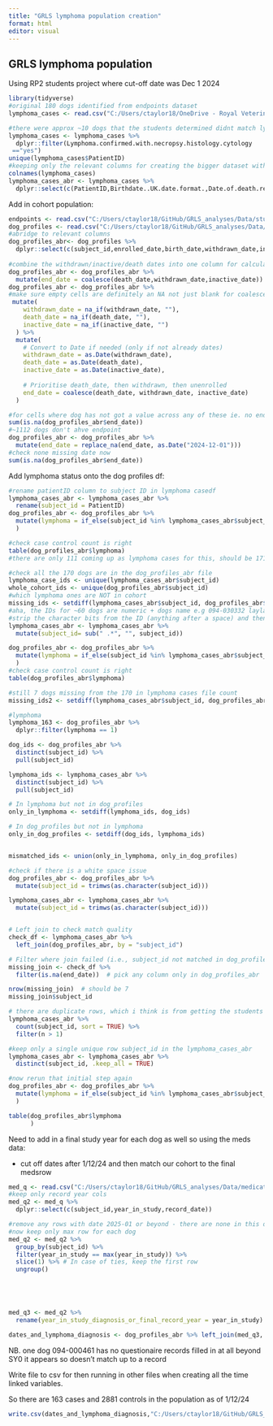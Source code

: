 ```yaml
---
title: "GRLS lymphoma population creation"
format: html
editor: visual
---
```


## GRLS lymphoma population

Using RP2 students project where cut-off date was Dec 1 2024

```r
library(tidyverse)
#original 180 dogs identified from endpoints dataset
lymphoma_cases <- read.csv("C:/Users/ctaylor18/OneDrive - Royal Veterinary College/post doc/GRLS/GRLS lymphoma RP2 projects/clinical_records_coding_compiled_CT_tidy_and_original_columns.csv")

#there were approx ~10 dogs that the students determined didnt match lymphoma criteria 
lymphoma_cases <- lymphoma_cases %>%
  dplyr::filter(Lymphoma.confirmed.with.necropsy.histology.cytology
 =="yes")
unique(lymphoma_cases$PatientID)
#keeping only the relevant columns for creating the bigger dataset with rest of cohort 
colnames(lymphoma_cases)
lymphoma_cases_abr <- lymphoma_cases %>%
  dplyr::select(c(PatientID,Birthdate..UK.date.format.,Date.of.death.recorded,Date.of.last.record.if.no.death.recorded))
```

Add in cohort population:

```r
endpoints <- read.csv("C:/Users/ctaylor18/GitHub/GRLS_analyses/Data/study_endpoints.csv")
dog_profiles <- read.csv("C:/Users/ctaylor18/GitHub/GRLS_analyses/Data/dog_profile.csv")
#abridge to relevant columns
dog_profiles_abr<- dog_profiles %>%
  dplyr::select(c(subject_id,enrolled_date,birth_date,withdrawn_date,inactive_date,death_date))
                
#combine the withdrawn/inactive/death dates into one column for calculations
dog_profiles_abr <- dog_profiles_abr %>%
  mutate(end_date = coalesce(death_date,withdrawn_date,inactive_date))
dog_profiles_abr <- dog_profiles_abr %>%
#make sure empty cells are definitely an NA not just blank for coalesce to work
 mutate(
    withdrawn_date = na_if(withdrawn_date, ""),
    death_date = na_if(death_date, ""),
    inactive_date = na_if(inactive_date, "")
  ) %>%
  mutate(
    # Convert to Date if needed (only if not already dates)
    withdrawn_date = as.Date(withdrawn_date),
    death_date = as.Date(death_date),
    inactive_date = as.Date(inactive_date),
    
    # Prioritise death_date, then withdrawn, then unenrolled
    end_date = coalesce(death_date, withdrawn_date, inactive_date)
  )

#for cells where dog has not got a value across any of these ie. no endpoint date - replace with Dec 1 2024
sum(is.na(dog_profiles_abr$end_date)) 
#~1112 dogs don't ahve endpoint
dog_profiles_abr <- dog_profiles_abr %>%
  mutate(end_date = replace_na(end_date, as.Date("2024-12-01")))
#check none missing date now 
sum(is.na(dog_profiles_abr$end_date)) 

```

Add lymphoma status onto the dog profiles df:

```r
#rename patientID column to subject ID in lymphoma casedf
lymphoma_cases_abr <- lymphoma_cases_abr %>%
  rename(subject_id = PatientID)
dog_profiles_abr <- dog_profiles_abr %>%
  mutate(lymphoma = if_else(subject_id %in% lymphoma_cases_abr$subject_id, 1, 0)
  )

#check case control count is right
table(dog_profiles_abr$lymphoma)
#there are only 111 coming up as lymphoma cases for this, should be 171

#check all the 170 dogs are in the dog_profiles_abr file
lymphoma_case_ids <- unique(lymphoma_cases_abr$subject_id)
whole_cohort_ids <- unique(dog_profiles_abr$subject_id)
#which lymphoma ones are NOT in cohort
missing_ids <- setdiff(lymphoma_cases_abr$subject_id, dog_profiles_abr$subject_id)
#aha, the IDs for ~60 dogs are numeric + dogs name e.g 094-030332 layla 
#strip the character bits from the ID (anything after a space) and then rerun the mutate above
lymphoma_cases_abr <- lymphoma_cases_abr %>%
  mutate(subject_id= sub(" .*", "", subject_id))

dog_profiles_abr <- dog_profiles_abr %>%
  mutate(lymphoma = if_else(subject_id %in% lymphoma_cases_abr$subject_id, 1, 0)
  )
#check case control count is right
table(dog_profiles_abr$lymphoma)

#still 7 dogs missing from the 170 in lymphoma cases file count
missing_ids2 <- setdiff(lymphoma_cases_abr$subject_id, dog_profiles_abr$subject_id)

#lymphoma 
lymphoma_163 <- dog_profiles_abr %>%
  dplyr::filter(lymphoma == 1)

dog_ids <- dog_profiles_abr %>%
  distinct(subject_id) %>%
  pull(subject_id)

lymphoma_ids <- lymphoma_cases_abr %>%
  distinct(subject_id) %>%
  pull(subject_id)

# In lymphoma but not in dog_profiles
only_in_lymphoma <- setdiff(lymphoma_ids, dog_ids)

# In dog_profiles but not in lymphoma
only_in_dog_profiles <- setdiff(dog_ids, lymphoma_ids)


mismatched_ids <- union(only_in_lymphoma, only_in_dog_profiles)

#check if there is a white space issue
dog_profiles_abr <- dog_profiles_abr %>%
  mutate(subject_id = trimws(as.character(subject_id)))

lymphoma_cases_abr <- lymphoma_cases_abr %>%
  mutate(subject_id = trimws(as.character(subject_id)))


# Left join to check match quality
check_df <- lymphoma_cases_abr %>%
  left_join(dog_profiles_abr, by = "subject_id")

# Filter where join failed (i.e., subject_id not matched in dog_profiles)
missing_join <- check_df %>%
  filter(is.na(end_date))  # pick any column only in dog_profiles_abr

nrow(missing_join)  # should be 7
missing_join$subject_id

# there are duplicate rows, which i think is from getting the students to code same 10 dogs in pilot! 
lymphoma_cases_abr %>%
  count(subject_id, sort = TRUE) %>%
  filter(n > 1)

#keep only a single unique row subject_id in the lymphoma_cases_abr
lymphoma_cases_abr <- lymphoma_cases_abr %>%
  distinct(subject_id, .keep_all = TRUE)

#now rerun that initial step again 
dog_profiles_abr <- dog_profiles_abr %>%
  mutate(lymphoma = if_else(subject_id %in% lymphoma_cases_abr$subject_id, 1, 0)
  )

table(dog_profiles_abr$lymphoma
      )
```

Need to add in a final study year for each dog as well so using the meds data:

-   cut off dates after 1/12/24 and then match our cohort to the final medsrow

```r
med_q <- read.csv("C:/Users/ctaylor18/GitHub/GRLS_analyses/Data/medications.csv")
#keep only record year cols
med_q2 <- med_q %>%
  dplyr::select(c(subject_id,year_in_study,record_date))

#remove any rows with date 2025-01 or beyond - there are none in this df - goes up to end Nov but remember for future datasets eg MCT work 
#now keep only max row for each dog
med_q2 <- med_q2 %>%
  group_by(subject_id) %>%
  filter(year_in_study == max(year_in_study)) %>%
  slice(1) %>% # In case of ties, keep the first row
  ungroup() 





med_q3 <- med_q2 %>%
  rename(year_in_study_diagnosis_or_final_record_year = year_in_study)

dates_and_lymphoma_diagnosis <- dog_profiles_abr %>% left_join(med_q3, by="subject_id")
```

NB. one dog 094-000461 has no questionaire records filled in at all beyond SY0 it appears so doesn't match up to a record

Write file to csv for then running in other files when creating all the time linked variables.

So there are 163 cases and 2881 controls in the population as of 1/12/24

```r
write.csv(dates_and_lymphoma_diagnosis,"C:/Users/ctaylor18/GitHub/GRLS_analyses/Data/lymphoma_cohort_241201.csv")
```
